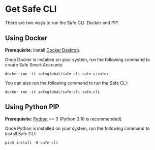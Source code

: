 # Get Safe CLI

There are two ways to run the Safe CLI: Docker and PIP.

## Using Docker

**Prerequisite:** Install [Docker Desktop](https://www.docker.com/products/docker-desktop/).

Once Docker is installed on your system, run the following command to create Safe Smart Accounts:

```
docker run -it safeglobal/safe-cli safe-creator
```

You can also run the following command to run the Safe CLI:
```
docker run -it safeglobal/safe-cli safe-cli
```

## Using Python PIP

**Prerequisite:** [Python](https://www.python.org/downloads/) >= 3 (Python 3.10 is recommended).

Once Python is installed on your system, run the following command to install Safe CLI:
```
pip3 install -U safe-cli
```
